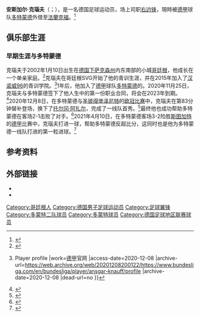 {{short description|德国足球运动员}}
{{noteTA
|G1=Football
|G2=UEFA
|G3=德甲
|1=zh-hans:克瑙夫;zh-hk:紐亞夫;zh-tw:克瑙夫;
}}
{{Infobox football biography
| name = 安斯加尔·克瑙夫<br>''Ansgar Knauff''
| fullname = 安斯加尔·克瑙夫<br>''Ansgar Knauff''
| image =
| caption =
| height = 1.80 m
| birth_date = {{Birth date and age|df=yes|2002|1|10}}
| birth_place = {{DEU}}[[哥廷根|哥廷根]]
| position = [[前锋_(足球)#边锋|右边锋]]
| currentclub = [[法兰克福足球俱乐部|法蘭克福]] ([[普鲁士多特蒙德|多特蒙德]]外借)
| clubnumber = 36
| youthyears1 = 2006–2015
| youthclubs1 = 哥廷根SVG
| youthyears2 = 2015–2016
| youthclubs2 = [[汉诺威96足球俱乐部|汉诺威96]]
| youthyears3 = 2016–
| youthclubs3 = {{le|普鲁士多特蒙德青年部|Borussia Dortmund Youth Sector|多特蒙德青训}}
| years1 = 2020–
| clubs1 = [[普鲁士多特蒙德二队|多特蒙德预备队]]
| caps1 = 36
| goals1 = 10
| years2 = 2020–
| clubs2 = [[普鲁士多特蒙德|多特蒙德]]
| caps2 = 9
| goals2 = 1
| years3 = 2022–
| clubs3 = → [[法兰克福足球俱乐部|法蘭克福]] (外借)
| caps3 = 0
| goals3 = 0
| nationalyears1 = 2020
| nationalteam1 = {{le|德国19岁以下国家足球队|Germany national under-19 football team|德国U-19}}
| nationalcaps1 = 2
| nationalgoals1 = 0
| nationalyears2 = 2021–
| nationalteam2 = [[德国20岁以下国家足球队|德国U-20]]
| nationalcaps2 = 3
| nationalgoals2 = 0
| nationalyears3 = 2021–
| nationalteam3 = [[德國21歲以下國家足球隊|德国U-21]]
| nationalcaps3 = 2
| nationalgoals3 = 0
| pcupdate = 2022年1月20日
| ntupdate = 2021年11月16日
}}

'''安斯加尔·克瑙夫'''（{{lang-de|Ansgar Knauff}}；{{bd|2002年|1月10日}}），是一名德国足球运动员，场上司职[[前锋_(足球)|右边锋]]，現時被[[德国足球甲级联赛|德甲]]球队[[普鲁士多特蒙德|多特蒙德]]外借至[[法兰克福足球俱乐部|法蘭克福]]。<ref>{{WorldFootball.net}}</ref>

==俱乐部生涯==
===早期生涯与多特蒙德===
克瑙夫于2002年1月10日出生在[[德国|德国]][[下萨克森州|下萨克森州]]内东南部的小城[[哥廷根|哥廷根]]，他成长在一个单亲家庭。<ref>{{cite web |url=https://www.spox.com/de/sport/fussball/bundesliga/2007/Artikel/ansgar-knauff-bei-der-bvb-vorbereitung-dabei-das-ist-das-talent-aus-der-u19-von-borussia-dortmund-ftr.html |title=Ansgar Knauff bei der BVB-Vorbereitung dabei: Das ist das Talent aus der U19 von Borussia Dortmund |website=spox.com |language=de |date=2020-07-29 |access-date=2021-04-10 |archive-date=2021-04-10 |archive-url=https://web.archive.org/web/20210410202301/https://www.spox.com/de/sport/fussball/bundesliga/2007/Artikel/ansgar-knauff-bei-der-bvb-vorbereitung-dabei-das-ist-das-talent-aus-der-u19-von-borussia-dortmund-ftr.html |dead-url=no }}</ref>克瑙夫在哥廷根SVG开始了他的青训生涯，并在2015年加入了[[汉诺威96足球俱乐部|汉诺威96]]的青训学院。<ref>{{cite web |url=https://www.bundesliga.com/en/bundesliga/player/ansgar-knauff/profile |title=Ansgar Knauff {{!}} Player profile |work=[[德国足球甲级联赛|德甲]]官网 |access-date=2020-12-08 |archive-url=https://web.archive.org/web/20201208200122/https://www.bundesliga.com/en/bundesliga/player/ansgar-knauff/profile |archive-date=2020-12-08 |dead-url=no }}</ref>1年后，他加入了[[德国足球甲级联赛|德甲]]球队[[普鲁士多特蒙德|多特蒙德]]的{{le|普鲁士多特蒙德青年部|Borussia Dortmund Youth Sector|青训学院}}。2020年11月25日，克瑙夫与多特蒙德签下了他人生中的第一份职业合同，将会在2023年到期。<ref>{{cite news |url=https://www.bvb.de/eng/News/Overview/BVB-extend-Ansgar-Knauff-s-contract |title=BVB extend Ansgar Knauff's contract |work=[[普鲁士多特蒙德|多特蒙德]] |date=2020-11-25 |access-date=2020-12-08 |archive-date=2021-04-10 |archive-url=https://web.archive.org/web/20210410202255/https://www.bvb.de/eng/News/Overview/BVB-extend-Ansgar-Knauff-s-contract |dead-url=no }}</ref>2020年12月8日，在多特蒙德与[[圣彼得堡泽尼特足球俱乐部|圣彼得堡泽尼特]]的[[欧洲冠军联赛|欧冠]][[2020–21年欧洲冠军联赛|比赛]]中，克瑙夫在第83分钟替补登场，换下了[[托尔冈·阿扎尔|托尔冈·阿扎尔]]，完成了一线队首秀。<ref>{{cite web |url=https://www.bundesliga.com/en/bundesliga/news/who-is-ansgar-kauff-borussia-dortmund-academy-graduate-moukoko-12243 |title=Who is Ansgar Knauff, Borussia Dortmund's latest academy graduate promoted alongside Youssoufa Moukoko? |website=[[德国足球甲级联赛|德甲]]官网 |date=2021-04-06 |access-date=2021-04-10 |archive-date=2021-04-28 |archive-url=https://web.archive.org/web/20210428091312/https://www.bundesliga.com/en/bundesliga/news/who-is-ansgar-kauff-borussia-dortmund-academy-graduate-moukoko-12243 |dead-url=no }}</ref>最终他也成功帮助多特蒙德在客场2-1击败了对手。<ref>{{cite web |url=https://www.worldfootball.net/report/champions-league-2020-2021-gruppe-f-zenit-st-petersburg-borussia-dortmund/ |title=Champions League 2020/2021 » Group F » Zenit St. Petersburg – Borussia Dortmund 1:2 |work=WorldFootball.net |date=2020-12-08 |access-date=2020-12-08 |archive-date=2021-04-10 |archive-url=https://web.archive.org/web/20210410223103/https://www.worldfootball.net/report/champions-league-2020-2021-gruppe-f-zenit-st-petersburg-borussia-dortmund/ |dead-url=no }}</ref>2021年4月10日，在多特蒙德客场3-2险胜[[斯图加特体育俱乐部|斯图加特]]的[[德国足球甲级联赛|德甲]]比赛中，克瑙夫打进一球，帮助多特蒙德反超比分，这同时也是他为多特蒙德一线队打进的第一粒进球。<ref>{{Cite news|url=https://news.zhibo8.cc/zuqiu/2021-04-11/6071e9140bcde.htm|title=19岁小将克纳夫弧线球破门逆转比分，收获多特一线队首球|author=直播吧|work=2021-04-10|accessdate=2021-04-10|archive-date=2021-04-10|archive-url=https://web.archive.org/web/20210410223744/https://news.zhibo8.cc/zuqiu/2021-04-11/6071e9140bcde.htm|dead-url=no}}</ref>

==参考资料==
{{reflist}}

==外部链接==
* {{DFB|370275}}
* {{Soccerway|561101}}

<!--{{多蒙特球员名单}}-->
{{法蘭克福球員名單}}

{{DEFAULTSORT:Knauff, Ansgar}}
[[Category:哥廷根人|Category:哥廷根人]]
[[Category:德国男子足球运动员|Category:德国男子足球运动员]]
[[Category:足球翼锋|Category:足球翼锋]]
[[Category:多蒙特二队球员|Category:多蒙特二队球员]]
[[Category:多蒙特球员|Category:多蒙特球员]]
[[Category:德国足球地区联赛球员|Category:德国足球地区联赛球员]]